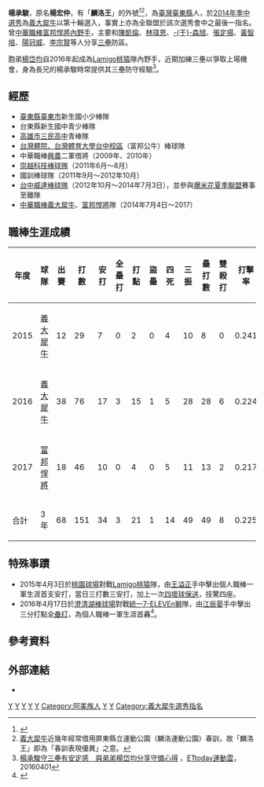 {{distinguish|楊瑞承}}

{{Infobox baseball biography|
name=楊承駿|
image=台中棒球故事館「龍耀-追憶味全龍特展」開展暨2018台中市台灣人壽成棒隊職棒退役選手加盟簽約記者會(楊承駿)(cropped).jpg|
width=150|
caption=攝於2018年|
position=內野手|
team=|
number=|
bats=右|
throws=右|
birthdate={{birth date and age|1988|11|4}}|
birthplace={{TWN}}[[台東縣|台東縣]]|
debutyear=2015年|
debutdate=4月2日|
debutteam=義大犀牛|
statyear=2017年球季|
stat1label=打擊率|
stat1value=0.225|
stat2label=全壘打|
stat2value=3|
stat3label=打點|
stat3value=21|
teams=<nowiki></nowiki>
*[[義大犀牛|義大犀牛]]、[[富邦悍將|富邦悍將]]（2015－2017）
}}
'''楊承駿'''{{BD|1988年|11月4日|catIdx=楊}}，原名'''楊宏仲'''，有「'''麟洛王'''」的外號<ref>{{Cite web |url=http://www.tsna.com.tw/index.php?q=node%2F68298 |title=〈CPBL〉犀牛熱身賽內戰　「麟洛王」楊承駿開轟 |access-date=2022-01-02 |archive-date=2019-01-07 |archive-url=https://web.archive.org/web/20190107233000/http://www.tsna.com.tw/index.php?q=node%2F68298 |dead-url=no }}</ref><ref>[[義大犀牛|義大犀牛]]近幾年經常借用屏東縣立運動公園（麟洛運動公園）春訓，故「麟洛王」即為「春訓表現優異」之意。</ref>，為[[臺灣|臺灣]][[臺東縣|臺東縣]]人，於[[中華職棒歷年選秀會#職棒二十五年（2014年）|2014年季中選秀]]為[[義大犀牛|義大犀牛]]以第十輪選入，事實上亦為全聯盟於該次選秀會中之最後一指名。曾[[中華職棒|中華職棒]][[富邦悍將|富邦悍將]][[內野手|內野手]]，主要和[[陳凱倫_(棒球運動員)|陳凱倫]]、[[林瑋恩|林瑋恩]]、[[于森旭|-{于}-森旭]]、[[張定揚|張定揚]]、[[黃智培|黃智培]]、[[陽冠威|陽冠威]]、[[李宗賢|李宗賢]]等人分享[[三壘|三壘]]防區。

胞弟[[楊岱均|楊岱均]]自2016年起成為[[Lamigo桃猿|Lamigo桃猿]]隊內野手，近期加練三壘以爭取上場機會，身為長兄的楊承駿時常提供其三壘防守經驗<ref>[http://sports.ettoday.net/news/673750 楊承駿守三壘有安定感　與弟弟楊岱均分享守備心得] {{Wayback|url=http://sports.ettoday.net/news/673750 |date=20200302094912 }}，[[ETtoday_東森新聞雲|ETtoday運動雲]]，20160401</ref>。

==經歷==
*[[臺東縣|臺東縣]][[臺東市|臺東市]]新生國小少棒隊
*台東縣新生國中青少棒隊
*[[高雄市立三民高級中學|高雄市三民高中]]青棒隊
*[[國立臺灣體育運動大學|台灣體院、台灣體育大學台中校區]]（富邦公牛）棒球隊
*中華職棒[[興農牛|興農]]二軍借將（2009年、2010年）
*[[崇越隼鷹隊|崇越科技棒球隊]]（2011年6月～8月）
*國訓棒球隊（2011年9月～2012年10月）
*[[台中運動家成棒隊|台中威達棒球隊]]（2012年10月～2014年7月3日），並參與[[爆米花夏季聯盟|爆米花夏季聯盟]]賽事至離隊
*[[中華職棒|中華職棒]][[義大犀牛|義大犀牛]]、[[富邦悍將|富邦悍將]]隊（2014年7月4日～2017）
==職棒生涯成績==
{|Border=1 WIDTH=800PX
|- align=center
!年度!!球隊!!出賽!!打數!!安打!!全壘打!!打點!!盜壘!!四死!!三振!!壘打數!!雙殺打!!打擊率!!上壘率!!長打率!!OPS
|- align=center
|2015||[[義大犀牛|義大犀牛]]||12||29||7||0||2||0||4||10||8||0||0.241||0.324||0.276||0.600
|- align=center
|2016||[[義大犀牛|義大犀牛]]||38||76||17||3||15||1||5||28||28||6||0.224||0.272||0.368||0.640
|- align=center
|2017||[[富邦悍將|富邦悍將]]||18||46||10||0||4||0||5||11||13||2||0.217||0.288||0.283||0.571
|- align=center style="background:#00AEAE;color:white" align=middle 
!合計!!3年!!68||151||34||3||21||1||14||49||49||8||0.225||0.287||0.325||0.612
|}
==特殊事蹟==
*2015年4月3日於[[桃園國際棒球場|桃園球場]]對戰[[Lamigo桃猿|Lamigo桃猿]]隊，由[[王溢正|王溢正]]手中擊出個人職棒一軍生涯首支安打，當日三打數三安打，加上一次[[四壞球|四壞球]][[保送|保送]]，技驚四座。
*2016年4月17日於[[澄清湖棒球場|澄清湖棒球場]]對戰[[統一7-ELEVEn獅|統一7-ELEVEn獅]]隊，由[[江辰晏|江辰晏]]手中擊出三分打點[[全壘打|全壘打]]，為個人職棒一軍生涯首轟<ref>{{Cite web |url=http://sports.ltn.com.tw/news/breakingnews/1667441 |title=中職Live》義大B2B2B全壘打秀 轟垮獅扳回一勝 |access-date=2016-08-30 |archive-date=2020-03-02 |archive-url=https://web.archive.org/web/20200302094913/https://sports.ltn.com.tw/news/breakingnews/1667441 |dead-url=no }}</ref>。
==參考資料==
<div style="font-size: 100%">
<references />
</div>
==外部連結==
{{台灣棒球維基館}}
{{中華職棒球員資料|id=R318|name=楊承駿}}
*{{facebook|chengchun1104}}
[[Category:台灣原住民棒球運動員|Y]]
[[Category:義大犀牛隊球員|Y]]
[[Category:富邦悍將隊球員|Y]]
[[Category:高雄市立三民高級中學校友|Y]]
[[Category:國立臺灣體育運動大學校友|Y]]
[[Category:阿美族人|Category:阿美族人]]
[[Category:臺東縣人|Y]]
[[Category:楊姓|Y]]
[[Category:義大犀牛選秀指名|Category:義大犀牛選秀指名]]